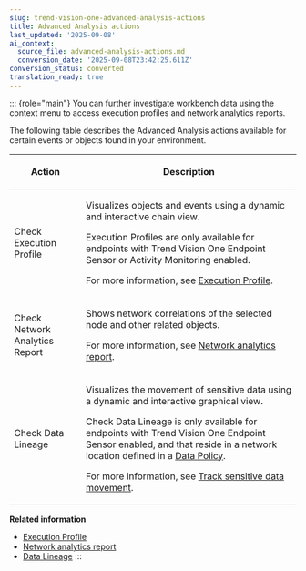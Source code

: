 ```yaml
---
slug: trend-vision-one-advanced-analysis-actions
title: Advanced Analysis actions
last_updated: '2025-09-08'
ai_context:
  source_file: advanced-analysis-actions.md
  conversion_date: '2025-09-08T23:42:25.611Z'
conversion_status: converted
translation_ready: true
---
```


::: {role="main"}
You can further investigate workbench data using the context menu to access execution profiles and network analytics reports.

The following table describes the Advanced Analysis actions available for certain events or objects found in your environment.

<table>
<colgroup>
<col style="width: 25%" />
<col style="width: 75%" />
</colgroup>
<thead>
<tr>
<th><p>Action</p></th>
<th><p>Description</p></th>
</tr>
</thead>
<tbody>
<tr>
<td><p>Check Execution Profile</p></td>
<td><p>Visualizes objects and events using a dynamic and interactive chain view.</p>
<p>Execution Profiles are only available for endpoints with Trend Vision One Endpoint Sensor or Activity Monitoring enabled.</p>
<p>For more information, see <a href="trend-vision-one-execution-profile">Execution Profile</a>.</p></td>
</tr>
<tr>
<td><p>Check Network Analytics Report</p></td>
<td><p>Shows network correlations of the selected node and other related objects.</p>
<p>For more information, see <a href="trend-vision-one-network-analytics-report">Network analytics report</a>.</p></td>
</tr>
<tr>
<td><p>Check Data Lineage</p></td>
<td><p>Visualizes the movement of sensitive data using a dynamic and interactive graphical view.</p>
<p>Check Data Lineage is only available for endpoints with Trend Vision One Endpoint Sensor enabled, and that reside in a network location defined in a <a href="trend-vision-one-data-policy-overview">Data Policy</a>.</p>
<p>For more information, see <a href="trend-vision-one-track-sensitive-data-movement">Track sensitive data movement</a>.</p></td>
</tr>
</tbody>
</table>

**Related information**

- [Execution Profile](execution-profile.md "View objects and events using a dynamic and interactive visualization.")
- [Network analytics report](network-analytics-report.md "View network correlations between nodes highlighted in Workbench and related obejcts.")
- [Data Lineage](data-lineage.mdx)
:::
